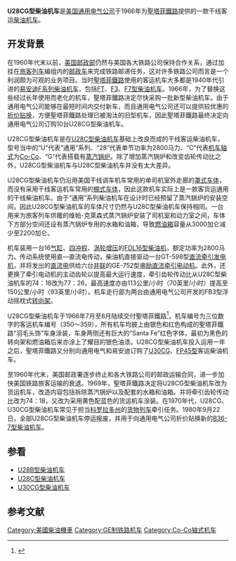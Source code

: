 {{noteTA
|G1=Railway
}}
{{Infobox Locomotive
| name = U28CG
| image = ATSF 7908 (22354435102).jpg
| caption = 
| type = [[柴油机车|柴油机车]]
| origin = {{USA}}
| designer = 
| builder = [[通用电气|通用电气]]
| buildmodel = 
| serialnumber = 
| builddate  = 1966年
| totalproduction  = 10台
| user = [[艾奇遜，托皮卡和聖塔菲鐵路|聖塔菲鐵路]]
| aarwheels = C-C
| uicclass = [[Co'Co'|Co'Co']]
| gauge = 1,435毫米
| bogies = 
| wheeldiameter = 1,016毫米（40英寸）
| axleload = 
| wheelbase = 
| minimumcurve = 
| length = 19,660毫米（64英尺6英寸）
| width = 3,022毫米（9英尺11英寸）
| height = 4,674毫米（15英尺4英寸）
| framesize = 
| weight = 179公吨／198美吨（395,500磅）
| fueltype = 
| fuelcap = 
| lubecap = 
| coolantcap = 
| watercap = 
| sandcap = 
| enginetype =  [[通用电气7FDL系列柴油机|FDL16]]
| enginepower = 2,800马力（2,090千瓦）
| transmission =直—直流电
| generator =  GT-598
| cylindercount = 
| cylindersize = 
| tractionmotors = GE-752
| topspeed = 150公里/小时（93英里/小时）
| sustainedspeed = 17公里/小时（10.7英里/小时）
| poweroutput = 
| tractiveeffort = 440千牛（98,875磅，起动）<br />334千牛（75,000磅，持续）
| locobrakes = [[空气制动|空气制动]]、[[电阻制动|电阻制动]]
| locobrakepower = 
| locobrakeforce = 
| trainbrakes = 
| safety = 
| notes =
}}
'''U28CG型柴油机车'''是[[美国|美国]][[通用电气|通用电气公司]]于1966年为[[艾奇遜，托皮卡和聖塔菲鐵路|聖塔菲鐵路]]提供的一款干线客运[[柴油机车|柴油机车]]。

==开发背景==
在1960年代末以前，[[美國郵政署|美国邮政部]]仍然与美国各大铁路公司保持合作关系，通过加挂在[[旅客列车|旅客列车]]编组内的[[邮政车|邮政车]]来完成铁路邮递任务，这对许多铁路公司而言是一个利润颇为可观的业务项目。当时[[艾奇遜，托皮卡和聖塔菲鐵路|聖塔菲鐵路]]使用的客运机车大多都是1940年代引进的[[易安迪|易安迪]][[易安迪F系列柴油机车|F系列柴油机车]]，包括[[FT型柴油机车|FT]]、[[F3型柴油机车|F3]]、[[F7型柴油机车|F7型柴油机车]]。1966年，为了替换这些经过长年使用而老化的机车，聖塔菲鐵路决定尽快采购一批新型柴油机车。由于通用电气公司能够在最短时间内交付新车，而且通用电气公司还可以提供较优惠的[[折价贴换|折价贴换]]，方便聖塔菲鐵路处理已被淘汰的旧型机车，因此聖塔菲鐵路最终决定向通用电气公司订购10台U28CG型柴油机车。

U28CG型柴油机车是在[[U28C型柴油机车|U28C型柴油机车]]基础上改良而成的干线客运柴油机车，型号当中的“U”代表“通用”系列、“28”代表单节功率为2800马力、“C”代表[[机车轴式|机车轴式]]为[[Co-Co|Co-Co]]、“G”代表搭载有[[蒸汽锅炉|蒸汽锅炉]]。除了增加蒸汽锅炉和改变齿轮传动比之外，U28CG型柴油机车与U28C型柴油机车并没有太大差异。

U28CG型柴油机车仍沿用美国干线调车机车常用的单司机室外走廊的[[罩式车体|罩式车体]]，而没有采用干线客运机车常用的[[棚式车体|棚式车体]]，因此这款机车实际上是一款客货运通用的干线柴油机车。由于“通用”系列柴油机车在设计时已经预留了蒸汽锅炉的安装空间，因此U28CG型柴油机车的车体尺寸仍然与U28C型柴油机车保持相同。一台用来为旅客列车供暖的维帕-克萊森式蒸汽锅炉安装了司机室和动力室之间，车体下方部分空间还设有蒸汽锅炉专用的水箱和油箱，导致[[燃油箱|燃油箱]]容量从3000加仑减少至2200加仑。

机车装用一台16[[气缸|气缸]]、[[四冲程|四冲程]]、[[渦輪增壓器|涡轮增压]]的[[通用电气7FDL系列柴油机|FDL16型]][[柴油机|柴油机]]，额定功率为2800马力。传动系统使用直—直流电传动，柴油机直接驱动一台GT-598型[[直流發電機|直流牵引发电机]]，并将发出的[[直流电|直流电]]供给六台[[並聯電路|并联]]的GE-752型[[直流电动机|串励直流]][[牵引电动机|牵引电动机]]。此外，还更换了牵引电动机的主动齿轮以提高最大运行速度，牵引齿轮传动比从U28C型柴油机车的74：18改为77：26，最高速度亦由113公里/小时（70英里/小时）提高至150公里/小时（93英里/小时）。机车走行部为两台由通用电气公司开发的FB3型浮动摇枕式[[轉向架|转向架]]。

U28CG型柴油机车于1966年7月至8月陆续交付聖塔菲鐵路<ref>{{cite journal |author  = Withers, Paul K. |title   = Santa Fe's GE Passenger Units
|journal = Diesel Era |volume  = 13 |issn  = 1049-5622 |issue   = 2 |pages   = 21–27, 52–56 |date=2002-03-04}}</ref>，机车编号为三位数字的客运机车编号（350～359），所有机车均披上由银色和红色构成的聖塔菲鐵路“羽毛头饰”车身涂装，车身两侧还有巨大的“Santa Fe”红色字体，最初为黑色的转向架和燃油箱后来亦涂上了耀目的银色油漆。U28CG型柴油机车投入运用一年之后，聖塔菲鐵路又分别向通用电气和易安迪订购了[[U30CG型柴油机车|U30CG]]、[[FP45型柴油机车|FP45型]]客运柴油机车。

至1960年代末，美国邮政署逐步终止和各大铁路公司的邮政运输合同，进一步加快美国铁路旅客运输的衰退。1969年，聖塔菲鐵路决定将U28CG型柴油机车改为货运机车，改造内容包括拆除蒸汽锅炉以及配套的水箱和油箱。并将牵引齿轮传动比改为74：18，又改为采用黄色配蓝色的货运机车涂装。在1970年代，U28CG、U30CG型柴油机车常见于担当[[科罗拉多州众议院|科罗拉多州]]的[[货物列车|货物列车]]牵引任务。1980年9月22日，全部U28CG型柴油机车停运报废，并用于向通用电气公司折价贴换新的[[B36-7型柴油机车|B36-7型柴油机车]]。

==参看==
{{Portal|鐵路}}
* [[U28B型柴油机车|U28B型柴油机车]]
* [[U28C型柴油机车|U28C型柴油机车]]
* [[U30CG型柴油机车|U30CG型柴油机车]]

==参考文献==
{{Reflist}}
{{commonscat|GE U28CG locomotives}}

{{通用電氣柴油機車}}

{{DEFAULTSORT:U28CG}}
[[Category:美國柴油機車|Category:美國柴油機車]]
[[Category:GE制铁路机车|Category:GE制铁路机车]]
[[Category:Co-Co轴式机车|Category:Co-Co轴式机车]]